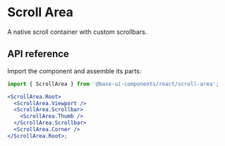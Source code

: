 # Scroll Area

<Subtitle>A native scroll container with custom scrollbars.</Subtitle>

<Meta
  name="description"
  content="A high-quality, unstyled React scroll area that provides a native scroll container with custom scrollbars."
/>

<Demo path="./demos/hero" />

## API reference

Import the component and assemble its parts:

```jsx title="Anatomy"
import { ScrollArea } from '@base-ui-components/react/scroll-area';

<ScrollArea.Root>
  <ScrollArea.Viewport />
  <ScrollArea.Scrollbar>
    <ScrollArea.Thumb />
  </ScrollArea.Scrollbar>
  <ScrollArea.Corner />
</ScrollArea.Root>;
```

<Reference component="ScrollArea" parts="Root, Viewport, Content, Scrollbar, Thumb, Corner" />

